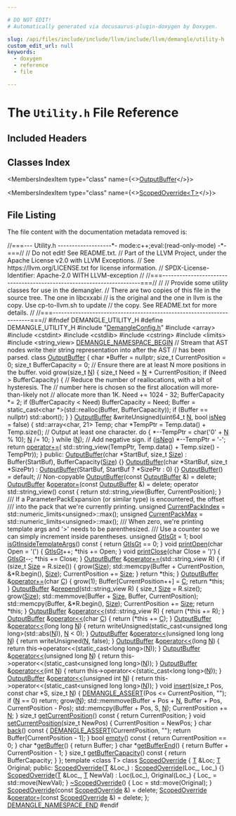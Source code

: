 ```yaml
---

# DO NOT EDIT!
# Automatically generated via docusaurus-plugin-doxygen by Doxygen.

slug: /api/files/include/include/llvm/include/llvm/demangle/utility-h
custom_edit_url: null
keywords:
  - doxygen
  - reference
  - file

---
```





# The `Utility.h` File Reference

<DoxygenPage pluginConfig={pluginConfig}>



## Included Headers

<IncludesList>
<IncludesListItem
  filePath="DemangleConfig.h"
  permalink="/docs/api/files/include/include/llvm/include/llvm/demangle/demangleconfig-h"
  isLocal="true" />
<IncludesListItem
  filePath="array"
  permalink=""
  isLocal="false" />
<IncludesListItem
  filePath="cstdint"
  permalink=""
  isLocal="false" />
<IncludesListItem
  filePath="cstdlib"
  permalink=""
  isLocal="false" />
<IncludesListItem
  filePath="cstring"
  permalink=""
  isLocal="false" />
<IncludesListItem
  filePath="limits"
  permalink=""
  isLocal="false" />
<IncludesListItem
  filePath="string_view"
  permalink=""
  isLocal="false" />
</IncludesList>

## Classes Index

<MembersIndex>

<MembersIndexItem
  type="class"
  name={<><a href="/docs/api/classes/outputbuffer">OutputBuffer</a></>}>
</MembersIndexItem>

<MembersIndexItem
  type="class"
  name={<><a href="/docs/api/classes/scopedoverride">ScopedOverride&lt;T&gt;</a></>}>
</MembersIndexItem>

</MembersIndex>


## File Listing

The file content with the documentation metadata removed is:

<ProgramListing>

<Link id="l00001" /><CodeLine lineNumber="1"><span class="doxyHighlightComment">//===--- Utility.h -------------------&#42;- mode:c++;eval:(read-only-mode) -&#42;-===//</span></CodeLine>
<Link id="l00002" /><CodeLine lineNumber="2"><span class="doxyHighlightComment">//       Do not edit! See README.txt.</span></CodeLine>
<Link id="l00003" /><CodeLine lineNumber="3"><span class="doxyHighlightComment">// Part of the LLVM Project, under the Apache License v2.0 with LLVM Exceptions.</span></CodeLine>
<Link id="l00004" /><CodeLine lineNumber="4"><span class="doxyHighlightComment">// See https://llvm.org/LICENSE.txt for license information.</span></CodeLine>
<Link id="l00005" /><CodeLine lineNumber="5"><span class="doxyHighlightComment">// SPDX-License-Identifier: Apache-2.0 WITH LLVM-exception</span></CodeLine>
<Link id="l00006" /><CodeLine lineNumber="6"><span class="doxyHighlightComment">//</span></CodeLine>
<Link id="l00007" /><CodeLine lineNumber="7"><span class="doxyHighlightComment">//===----------------------------------------------------------------------===//</span></CodeLine>
<Link id="l00008" /><CodeLine lineNumber="8"><span class="doxyHighlightComment">//</span></CodeLine>
<Link id="l00009" /><CodeLine lineNumber="9"><span class="doxyHighlightComment">// Provide some utility classes for use in the demangler.</span></CodeLine>
<Link id="l00010" /><CodeLine lineNumber="10"><span class="doxyHighlightComment">// There are two copies of this file in the source tree.  The one in libcxxabi</span></CodeLine>
<Link id="l00011" /><CodeLine lineNumber="11"><span class="doxyHighlightComment">// is the original and the one in llvm is the copy.  Use cp-to-llvm.sh to update</span></CodeLine>
<Link id="l00012" /><CodeLine lineNumber="12"><span class="doxyHighlightComment">// the copy.  See README.txt for more details.</span></CodeLine>
<Link id="l00013" /><CodeLine lineNumber="13"><span class="doxyHighlightComment">//</span></CodeLine>
<Link id="l00014" /><CodeLine lineNumber="14"><span class="doxyHighlightComment">//===----------------------------------------------------------------------===//</span></CodeLine>
<Link id="l00015" /><CodeLine lineNumber="15"></CodeLine>
<Link id="l00016" /><CodeLine lineNumber="16"><span class="doxyHighlightPreprocessor">#ifndef DEMANGLE&#95;UTILITY&#95;H</span></CodeLine>
<Link id="l00017" /><CodeLine lineNumber="17"><span class="doxyHighlightPreprocessor">#define DEMANGLE&#95;UTILITY&#95;H</span></CodeLine>
<Link id="l00018" /><CodeLine lineNumber="18"></CodeLine>
<Link id="l00019" /><CodeLine lineNumber="19"><span class="doxyHighlightPreprocessor">#include &quot;<a href="/docs/api/files/include/include/llvm/include/llvm/demangle/demangleconfig-h">DemangleConfig.h</a>&quot;</span></CodeLine>
<Link id="l00020" /><CodeLine lineNumber="20"></CodeLine>
<Link id="l00021" /><CodeLine lineNumber="21"><span class="doxyHighlightPreprocessor">#include &lt;array&gt;</span></CodeLine>
<Link id="l00022" /><CodeLine lineNumber="22"><span class="doxyHighlightPreprocessor">#include &lt;cstdint&gt;</span></CodeLine>
<Link id="l00023" /><CodeLine lineNumber="23"><span class="doxyHighlightPreprocessor">#include &lt;cstdlib&gt;</span></CodeLine>
<Link id="l00024" /><CodeLine lineNumber="24"><span class="doxyHighlightPreprocessor">#include &lt;cstring&gt;</span></CodeLine>
<Link id="l00025" /><CodeLine lineNumber="25"><span class="doxyHighlightPreprocessor">#include &lt;limits&gt;</span></CodeLine>
<Link id="l00026" /><CodeLine lineNumber="26"><span class="doxyHighlightPreprocessor">#include &lt;string&#95;view&gt;</span></CodeLine>
<Link id="l00027" /><CodeLine lineNumber="27"></CodeLine>
<Link id="l00028" /><CodeLine lineNumber="28"><span class="doxyHighlight"><a href="/docs/api/files/include/include/llvm/include/llvm/demangle/demangleconfig-h/#ad82d307eb10a0e447f4b254f0af7dde7">DEMANGLE&#95;NAMESPACE&#95;BEGIN</a></span></CodeLine>
<Link id="l00029" /><CodeLine lineNumber="29"></CodeLine>
<Link id="l00030" /><CodeLine lineNumber="30"><span class="doxyHighlightComment">// Stream that AST nodes write their string representation into after the AST</span></CodeLine>
<Link id="l00031" /><CodeLine lineNumber="31"><span class="doxyHighlightComment">// has been parsed.</span></CodeLine>
<Link id="l00032" /><CodeLine lineNumber="32" lineLink="/docs/api/classes/outputbuffer"><span class="doxyHighlightKeyword">class </span><span class="doxyHighlight"><a href="/docs/api/classes/outputbuffer/#a4929740589c1d6555f06176074718906">OutputBuffer</a> &#123;</span></CodeLine>
<Link id="l00033" /><CodeLine lineNumber="33"><span class="doxyHighlight">  </span><span class="doxyHighlightKeywordType">char</span><span class="doxyHighlight"> &#42;Buffer = </span><span class="doxyHighlightKeyword">nullptr</span><span class="doxyHighlight">;</span></CodeLine>
<Link id="l00034" /><CodeLine lineNumber="34"><span class="doxyHighlight">  </span><span class="doxyHighlightKeywordType">size&#95;t</span><span class="doxyHighlight"> CurrentPosition = 0;</span></CodeLine>
<Link id="l00035" /><CodeLine lineNumber="35"><span class="doxyHighlight">  </span><span class="doxyHighlightKeywordType">size&#95;t</span><span class="doxyHighlight"> BufferCapacity = 0;</span></CodeLine>
<Link id="l00036" /><CodeLine lineNumber="36"></CodeLine>
<Link id="l00037" /><CodeLine lineNumber="37"><span class="doxyHighlight">  </span><span class="doxyHighlightComment">// Ensure there are at least N more positions in the buffer.</span></CodeLine>
<Link id="l00038" /><CodeLine lineNumber="38"><span class="doxyHighlight">  </span><span class="doxyHighlightKeywordType">void</span><span class="doxyHighlight"> grow(</span><span class="doxyHighlightKeywordType">size&#95;t</span><span class="doxyHighlight"> <a href="/docs/api/files/lib/lib/support/regcomp-c/#a0240ac851181b84ac374872dc5434ee4">N</a>) &#123;</span></CodeLine>
<Link id="l00039" /><CodeLine lineNumber="39"><span class="doxyHighlight">    </span><span class="doxyHighlightKeywordType">size&#95;t</span><span class="doxyHighlight"> Need = <a href="/docs/api/files/lib/lib/support/regcomp-c/#a0240ac851181b84ac374872dc5434ee4">N</a> + CurrentPosition;</span></CodeLine>
<Link id="l00040" /><CodeLine lineNumber="40"><span class="doxyHighlight">    </span><span class="doxyHighlightKeywordFlow">if</span><span class="doxyHighlight"> (Need &gt; BufferCapacity) &#123;</span></CodeLine>
<Link id="l00041" /><CodeLine lineNumber="41"><span class="doxyHighlight">      </span><span class="doxyHighlightComment">// Reduce the number of reallocations, with a bit of hysteresis. The</span></CodeLine>
<Link id="l00042" /><CodeLine lineNumber="42"><span class="doxyHighlight">      </span><span class="doxyHighlightComment">// number here is chosen so the first allocation will more-than-likely not</span></CodeLine>
<Link id="l00043" /><CodeLine lineNumber="43"><span class="doxyHighlight">      </span><span class="doxyHighlightComment">// allocate more than 1K.</span></CodeLine>
<Link id="l00044" /><CodeLine lineNumber="44"><span class="doxyHighlight">      Need += 1024 - 32;</span></CodeLine>
<Link id="l00045" /><CodeLine lineNumber="45"><span class="doxyHighlight">      BufferCapacity &#42;= 2;</span></CodeLine>
<Link id="l00046" /><CodeLine lineNumber="46"><span class="doxyHighlight">      </span><span class="doxyHighlightKeywordFlow">if</span><span class="doxyHighlight"> (BufferCapacity &lt; Need)</span></CodeLine>
<Link id="l00047" /><CodeLine lineNumber="47"><span class="doxyHighlight">        BufferCapacity = Need;</span></CodeLine>
<Link id="l00048" /><CodeLine lineNumber="48"><span class="doxyHighlight">      Buffer = </span><span class="doxyHighlightKeyword">static&#95;cast&lt;</span><span class="doxyHighlightKeywordType">char</span><span class="doxyHighlight"> &#42;</span><span class="doxyHighlightKeyword">&gt;</span><span class="doxyHighlight">(std::realloc(Buffer, BufferCapacity));</span></CodeLine>
<Link id="l00049" /><CodeLine lineNumber="49"><span class="doxyHighlight">      </span><span class="doxyHighlightKeywordFlow">if</span><span class="doxyHighlight"> (Buffer == </span><span class="doxyHighlightKeyword">nullptr</span><span class="doxyHighlight">)</span></CodeLine>
<Link id="l00050" /><CodeLine lineNumber="50"><span class="doxyHighlight">        std::abort();</span></CodeLine>
<Link id="l00051" /><CodeLine lineNumber="51"><span class="doxyHighlight">    &#125;</span></CodeLine>
<Link id="l00052" /><CodeLine lineNumber="52"><span class="doxyHighlight">  &#125;</span></CodeLine>
<Link id="l00053" /><CodeLine lineNumber="53"></CodeLine>
<Link id="l00054" /><CodeLine lineNumber="54"><span class="doxyHighlight">  <a href="/docs/api/classes/outputbuffer/#a4929740589c1d6555f06176074718906">OutputBuffer</a> &amp;writeUnsigned(uint64&#95;t <a href="/docs/api/files/lib/lib/support/regcomp-c/#a0240ac851181b84ac374872dc5434ee4">N</a>, </span><span class="doxyHighlightKeywordType">bool</span><span class="doxyHighlight"> <a href="/docs/api/files/lib/lib/codegen/complexdeinterleavingpass-cpp/#a2762113571c7956c9818c452b2d256ae">isNeg</a> = </span><span class="doxyHighlightKeyword">false</span><span class="doxyHighlight">) &#123;</span></CodeLine>
<Link id="l00055" /><CodeLine lineNumber="55"><span class="doxyHighlight">    std::array&lt;char, 21&gt; Temp;</span></CodeLine>
<Link id="l00056" /><CodeLine lineNumber="56"><span class="doxyHighlight">    </span><span class="doxyHighlightKeywordType">char</span><span class="doxyHighlight"> &#42;TempPtr = Temp.data() + Temp.size();</span></CodeLine>
<Link id="l00057" /><CodeLine lineNumber="57"></CodeLine>
<Link id="l00058" /><CodeLine lineNumber="58"><span class="doxyHighlight">    </span><span class="doxyHighlightComment">// Output at least one character.</span></CodeLine>
<Link id="l00059" /><CodeLine lineNumber="59"><span class="doxyHighlight">    </span><span class="doxyHighlightKeywordFlow">do</span><span class="doxyHighlight"> &#123;</span></CodeLine>
<Link id="l00060" /><CodeLine lineNumber="60"><span class="doxyHighlight">      &#42;--TempPtr = char(</span><span class="doxyHighlightCharLiteral">&#39;0&#39;</span><span class="doxyHighlight"> + <a href="/docs/api/files/lib/lib/support/regcomp-c/#a0240ac851181b84ac374872dc5434ee4">N</a> % 10);</span></CodeLine>
<Link id="l00061" /><CodeLine lineNumber="61"><span class="doxyHighlight">      <a href="/docs/api/files/lib/lib/support/regcomp-c/#a0240ac851181b84ac374872dc5434ee4">N</a> /= 10;</span></CodeLine>
<Link id="l00062" /><CodeLine lineNumber="62"><span class="doxyHighlight">    &#125; </span><span class="doxyHighlightKeywordFlow">while</span><span class="doxyHighlight"> (<a href="/docs/api/files/lib/lib/support/regcomp-c/#a0240ac851181b84ac374872dc5434ee4">N</a>);</span></CodeLine>
<Link id="l00063" /><CodeLine lineNumber="63"></CodeLine>
<Link id="l00064" /><CodeLine lineNumber="64"><span class="doxyHighlight">    </span><span class="doxyHighlightComment">// Add negative sign.</span></CodeLine>
<Link id="l00065" /><CodeLine lineNumber="65"><span class="doxyHighlight">    </span><span class="doxyHighlightKeywordFlow">if</span><span class="doxyHighlight"> (<a href="/docs/api/files/lib/lib/codegen/complexdeinterleavingpass-cpp/#a2762113571c7956c9818c452b2d256ae">isNeg</a>)</span></CodeLine>
<Link id="l00066" /><CodeLine lineNumber="66"><span class="doxyHighlight">      &#42;--TempPtr = </span><span class="doxyHighlightCharLiteral">&#39;-&#39;</span><span class="doxyHighlight">;</span></CodeLine>
<Link id="l00067" /><CodeLine lineNumber="67"></CodeLine>
<Link id="l00068" /><CodeLine lineNumber="68"><span class="doxyHighlight">    </span><span class="doxyHighlightKeywordFlow">return</span><span class="doxyHighlight"> <a href="/docs/api/classes/outputbuffer/#a21d8b544247c0f9bebfc3d3223e9ac0c">operator+=</a>(</span></CodeLine>
<Link id="l00069" /><CodeLine lineNumber="69"><span class="doxyHighlight">        std::string&#95;view(TempPtr, Temp.data() + Temp.size() - TempPtr));</span></CodeLine>
<Link id="l00070" /><CodeLine lineNumber="70"><span class="doxyHighlight">  &#125;</span></CodeLine>
<Link id="l00071" /><CodeLine lineNumber="71"></CodeLine>
<Link id="l00072" /><CodeLine lineNumber="72"><span class="doxyHighlightKeyword">public</span><span class="doxyHighlight">:</span></CodeLine>
<Link id="l00073" /><CodeLine lineNumber="73" lineLink="/docs/api/classes/outputbuffer/#a4929740589c1d6555f06176074718906"><span class="doxyHighlight">  <a href="/docs/api/classes/outputbuffer/#a4929740589c1d6555f06176074718906">OutputBuffer</a>(</span><span class="doxyHighlightKeywordType">char</span><span class="doxyHighlight"> &#42;StartBuf, </span><span class="doxyHighlightKeywordType">size&#95;t</span><span class="doxyHighlight"> <a href="/docs/api/files/lib/lib/analysis/inlineorder-cpp/#a7ee6f0cb51c3b9056199e9a0001fe8c3a6f6cb72d544962fa333e2e34ce64f719">Size</a>)</span></CodeLine>
<Link id="l00074" /><CodeLine lineNumber="74"><span class="doxyHighlight">      : Buffer(StartBuf), BufferCapacity(<a href="/docs/api/files/lib/lib/analysis/inlineorder-cpp/#a7ee6f0cb51c3b9056199e9a0001fe8c3a6f6cb72d544962fa333e2e34ce64f719">Size</a>) &#123;&#125;</span></CodeLine>
<Link id="l00075" /><CodeLine lineNumber="75" lineLink="/docs/api/classes/outputbuffer/#a6272052905c9a7b5c17e3638d93466c9"><span class="doxyHighlight">  <a href="/docs/api/classes/outputbuffer/#a6272052905c9a7b5c17e3638d93466c9">OutputBuffer</a>(</span><span class="doxyHighlightKeywordType">char</span><span class="doxyHighlight"> &#42;StartBuf, </span><span class="doxyHighlightKeywordType">size&#95;t</span><span class="doxyHighlight"> &#42;SizePtr)</span></CodeLine>
<Link id="l00076" /><CodeLine lineNumber="76"><span class="doxyHighlight">      : <a href="/docs/api/classes/outputbuffer/#a4929740589c1d6555f06176074718906">OutputBuffer</a>(StartBuf, StartBuf ? &#42;SizePtr : 0) &#123;&#125;</span></CodeLine>
<Link id="l00077" /><CodeLine lineNumber="77" lineLink="/docs/api/classes/outputbuffer/#a0346c2f31ef3c3bc8c8d9ab98a18f077"><span class="doxyHighlight">  <a href="/docs/api/classes/outputbuffer/#a0346c2f31ef3c3bc8c8d9ab98a18f077">OutputBuffer</a>() = </span><span class="doxyHighlightKeywordFlow">default</span><span class="doxyHighlight">;</span></CodeLine>
<Link id="l00078" /><CodeLine lineNumber="78"><span class="doxyHighlight">  </span><span class="doxyHighlightComment">// Non-copyable</span></CodeLine>
<Link id="l00079" /><CodeLine lineNumber="79" lineLink="/docs/api/classes/outputbuffer/#a10fd90958f5e348d0119949d9bbc1b6e"><span class="doxyHighlight">  <a href="/docs/api/classes/outputbuffer/#a10fd90958f5e348d0119949d9bbc1b6e">OutputBuffer</a>(</span><span class="doxyHighlightKeyword">const</span><span class="doxyHighlight"> <a href="/docs/api/classes/outputbuffer/#a4929740589c1d6555f06176074718906">OutputBuffer</a> &amp;) = </span><span class="doxyHighlightKeyword">delete</span><span class="doxyHighlight">;</span></CodeLine>
<Link id="l00080" /><CodeLine lineNumber="80" lineLink="/docs/api/classes/outputbuffer/#a7edcffe9292e5aec52b66240970b660d"><span class="doxyHighlight">  <a href="/docs/api/classes/outputbuffer/#a4929740589c1d6555f06176074718906">OutputBuffer</a> &amp;<a href="/docs/api/classes/outputbuffer/#a7edcffe9292e5aec52b66240970b660d">operator=</a>(</span><span class="doxyHighlightKeyword">const</span><span class="doxyHighlight"> <a href="/docs/api/classes/outputbuffer/#a4929740589c1d6555f06176074718906">OutputBuffer</a> &amp;) = </span><span class="doxyHighlightKeyword">delete</span><span class="doxyHighlight">;</span></CodeLine>
<Link id="l00081" /><CodeLine lineNumber="81"></CodeLine>
<Link id="l00082" /><CodeLine lineNumber="82" lineLink="/docs/api/classes/outputbuffer/#a0d10cd7045a70bb8baf01f673c8f9eae"><span class="doxyHighlight">  </span><span class="doxyHighlightKeyword">operator</span><span class="doxyHighlight"> std::string&#95;view()</span><span class="doxyHighlightKeyword"> const </span><span class="doxyHighlight">&#123;</span></CodeLine>
<Link id="l00083" /><CodeLine lineNumber="83"><span class="doxyHighlight">    </span><span class="doxyHighlightKeywordFlow">return</span><span class="doxyHighlight"> std::string&#95;view(Buffer, CurrentPosition);</span></CodeLine>
<Link id="l00084" /><CodeLine lineNumber="84"><span class="doxyHighlight">  &#125;</span></CodeLine>
<Link id="l00085" /><CodeLine lineNumber="85"></CodeLine>
<Link id="l00086" /><CodeLine lineNumber="86"><span class="doxyHighlightComment">  /// If a ParameterPackExpansion (or similar type) is encountered, the offset</span></CodeLine>
<Link id="l00087" /><CodeLine lineNumber="87"><span class="doxyHighlightComment">  /// into the pack that we&#39;re currently printing.</span></CodeLine>
<Link id="l00088" /><CodeLine lineNumber="88" lineLink="/docs/api/classes/outputbuffer/#a91a11bff1a9de8e7f249f21321232c87"><span class="doxyHighlight">  </span><span class="doxyHighlightKeywordType">unsigned</span><span class="doxyHighlight"> <a href="/docs/api/classes/outputbuffer/#a91a11bff1a9de8e7f249f21321232c87">CurrentPackIndex</a> = std::numeric&#95;limits&lt;unsigned&gt;::max();</span></CodeLine>
<Link id="l00089" /><CodeLine lineNumber="89" lineLink="/docs/api/classes/outputbuffer/#a8ca110bb2092c04e1c7932852f342ae1"><span class="doxyHighlight">  </span><span class="doxyHighlightKeywordType">unsigned</span><span class="doxyHighlight"> <a href="/docs/api/classes/outputbuffer/#a8ca110bb2092c04e1c7932852f342ae1">CurrentPackMax</a> = std::numeric&#95;limits&lt;unsigned&gt;::max();</span></CodeLine>
<Link id="l00090" /><CodeLine lineNumber="90"></CodeLine>
<Link id="l00091" /><CodeLine lineNumber="91"><span class="doxyHighlightComment">  /// When zero, we&#39;re printing template args and &#39;&gt;&#39; needs to be parenthesized.</span></CodeLine>
<Link id="l00092" /><CodeLine lineNumber="92"><span class="doxyHighlightComment">  /// Use a counter so we can simply increment inside parentheses.</span></CodeLine>
<Link id="l00093" /><CodeLine lineNumber="93" lineLink="/docs/api/classes/outputbuffer/#a54e2eee60cc11acef86c1ad01f2cf17c"><span class="doxyHighlight">  </span><span class="doxyHighlightKeywordType">unsigned</span><span class="doxyHighlight"> <a href="/docs/api/classes/outputbuffer/#a54e2eee60cc11acef86c1ad01f2cf17c">GtIsGt</a> = 1;</span></CodeLine>
<Link id="l00094" /><CodeLine lineNumber="94"></CodeLine>
<Link id="l00095" /><CodeLine lineNumber="95" lineLink="/docs/api/classes/outputbuffer/#ad0ac1ab307fb35e1abb1580341d97fab"><span class="doxyHighlight">  </span><span class="doxyHighlightKeywordType">bool</span><span class="doxyHighlight"> <a href="/docs/api/classes/outputbuffer/#ad0ac1ab307fb35e1abb1580341d97fab">isGtInsideTemplateArgs</a>()</span><span class="doxyHighlightKeyword"> const </span><span class="doxyHighlight">&#123; </span><span class="doxyHighlightKeywordFlow">return</span><span class="doxyHighlight"> <a href="/docs/api/classes/outputbuffer/#a54e2eee60cc11acef86c1ad01f2cf17c">GtIsGt</a> == 0; &#125;</span></CodeLine>
<Link id="l00096" /><CodeLine lineNumber="96"></CodeLine>
<Link id="l00097" /><CodeLine lineNumber="97" lineLink="/docs/api/classes/outputbuffer/#ae4bdd75f0df36a0f0343aad6ddffdff1"><span class="doxyHighlight">  </span><span class="doxyHighlightKeywordType">void</span><span class="doxyHighlight"> <a href="/docs/api/classes/outputbuffer/#ae4bdd75f0df36a0f0343aad6ddffdff1">printOpen</a>(</span><span class="doxyHighlightKeywordType">char</span><span class="doxyHighlight"> Open = </span><span class="doxyHighlightCharLiteral">&#39;(&#39;</span><span class="doxyHighlight">) &#123;</span></CodeLine>
<Link id="l00098" /><CodeLine lineNumber="98"><span class="doxyHighlight">    <a href="/docs/api/classes/outputbuffer/#a54e2eee60cc11acef86c1ad01f2cf17c">GtIsGt</a>++;</span></CodeLine>
<Link id="l00099" /><CodeLine lineNumber="99"><span class="doxyHighlight">    &#42;</span><span class="doxyHighlightKeyword">this</span><span class="doxyHighlight"> += Open;</span></CodeLine>
<Link id="l00100" /><CodeLine lineNumber="100"><span class="doxyHighlight">  &#125;</span></CodeLine>
<Link id="l00101" /><CodeLine lineNumber="101" lineLink="/docs/api/classes/outputbuffer/#acbecb7400eab425bd754046f2f7ab415"><span class="doxyHighlight">  </span><span class="doxyHighlightKeywordType">void</span><span class="doxyHighlight"> <a href="/docs/api/classes/outputbuffer/#acbecb7400eab425bd754046f2f7ab415">printClose</a>(</span><span class="doxyHighlightKeywordType">char</span><span class="doxyHighlight"> Close = </span><span class="doxyHighlightCharLiteral">&#39;)&#39;</span><span class="doxyHighlight">) &#123;</span></CodeLine>
<Link id="l00102" /><CodeLine lineNumber="102"><span class="doxyHighlight">    <a href="/docs/api/classes/outputbuffer/#a54e2eee60cc11acef86c1ad01f2cf17c">GtIsGt</a>--;</span></CodeLine>
<Link id="l00103" /><CodeLine lineNumber="103"><span class="doxyHighlight">    &#42;</span><span class="doxyHighlightKeyword">this</span><span class="doxyHighlight"> += Close;</span></CodeLine>
<Link id="l00104" /><CodeLine lineNumber="104"><span class="doxyHighlight">  &#125;</span></CodeLine>
<Link id="l00105" /><CodeLine lineNumber="105"></CodeLine>
<Link id="l00106" /><CodeLine lineNumber="106" lineLink="/docs/api/classes/outputbuffer/#a21d8b544247c0f9bebfc3d3223e9ac0c"><span class="doxyHighlight">  <a href="/docs/api/classes/outputbuffer/#a4929740589c1d6555f06176074718906">OutputBuffer</a> &amp;<a href="/docs/api/classes/outputbuffer/#a21d8b544247c0f9bebfc3d3223e9ac0c">operator+=</a>(std::string&#95;view R) &#123;</span></CodeLine>
<Link id="l00107" /><CodeLine lineNumber="107"><span class="doxyHighlight">    </span><span class="doxyHighlightKeywordFlow">if</span><span class="doxyHighlight"> (</span><span class="doxyHighlightKeywordType">size&#95;t</span><span class="doxyHighlight"> <a href="/docs/api/files/lib/lib/analysis/inlineorder-cpp/#a7ee6f0cb51c3b9056199e9a0001fe8c3a6f6cb72d544962fa333e2e34ce64f719">Size</a> = R.size()) &#123;</span></CodeLine>
<Link id="l00108" /><CodeLine lineNumber="108"><span class="doxyHighlight">      grow(<a href="/docs/api/files/lib/lib/analysis/inlineorder-cpp/#a7ee6f0cb51c3b9056199e9a0001fe8c3a6f6cb72d544962fa333e2e34ce64f719">Size</a>);</span></CodeLine>
<Link id="l00109" /><CodeLine lineNumber="109"><span class="doxyHighlight">      std::memcpy(Buffer + CurrentPosition, &amp;&#42;R.begin(), <a href="/docs/api/files/lib/lib/analysis/inlineorder-cpp/#a7ee6f0cb51c3b9056199e9a0001fe8c3a6f6cb72d544962fa333e2e34ce64f719">Size</a>);</span></CodeLine>
<Link id="l00110" /><CodeLine lineNumber="110"><span class="doxyHighlight">      CurrentPosition += <a href="/docs/api/files/lib/lib/analysis/inlineorder-cpp/#a7ee6f0cb51c3b9056199e9a0001fe8c3a6f6cb72d544962fa333e2e34ce64f719">Size</a>;</span></CodeLine>
<Link id="l00111" /><CodeLine lineNumber="111"><span class="doxyHighlight">    &#125;</span></CodeLine>
<Link id="l00112" /><CodeLine lineNumber="112"><span class="doxyHighlight">    </span><span class="doxyHighlightKeywordFlow">return</span><span class="doxyHighlight"> &#42;</span><span class="doxyHighlightKeyword">this</span><span class="doxyHighlight">;</span></CodeLine>
<Link id="l00113" /><CodeLine lineNumber="113"><span class="doxyHighlight">  &#125;</span></CodeLine>
<Link id="l00114" /><CodeLine lineNumber="114"></CodeLine>
<Link id="l00115" /><CodeLine lineNumber="115" lineLink="/docs/api/classes/outputbuffer/#ad4f456accebabbcbc6a5fd5bf44e1ff8"><span class="doxyHighlight">  <a href="/docs/api/classes/outputbuffer/#a4929740589c1d6555f06176074718906">OutputBuffer</a> &amp;<a href="/docs/api/classes/outputbuffer/#ad4f456accebabbcbc6a5fd5bf44e1ff8">operator+=</a>(</span><span class="doxyHighlightKeywordType">char</span><span class="doxyHighlight"> <a href="/docs/api/files/lib/lib/ir/builtingcs-cpp/#a1960c14773241d6a238d2db593abe552">C</a>) &#123;</span></CodeLine>
<Link id="l00116" /><CodeLine lineNumber="116"><span class="doxyHighlight">    grow(1);</span></CodeLine>
<Link id="l00117" /><CodeLine lineNumber="117"><span class="doxyHighlight">    Buffer&#91;CurrentPosition++&#93; = <a href="/docs/api/files/lib/lib/ir/builtingcs-cpp/#a1960c14773241d6a238d2db593abe552">C</a>;</span></CodeLine>
<Link id="l00118" /><CodeLine lineNumber="118"><span class="doxyHighlight">    </span><span class="doxyHighlightKeywordFlow">return</span><span class="doxyHighlight"> &#42;</span><span class="doxyHighlightKeyword">this</span><span class="doxyHighlight">;</span></CodeLine>
<Link id="l00119" /><CodeLine lineNumber="119"><span class="doxyHighlight">  &#125;</span></CodeLine>
<Link id="l00120" /><CodeLine lineNumber="120"></CodeLine>
<Link id="l00121" /><CodeLine lineNumber="121" lineLink="/docs/api/classes/outputbuffer/#a84e19908b76c0b6925d891a1679d334d"><span class="doxyHighlight">  <a href="/docs/api/classes/outputbuffer/#a4929740589c1d6555f06176074718906">OutputBuffer</a> &amp;<a href="/docs/api/classes/outputbuffer/#a84e19908b76c0b6925d891a1679d334d">prepend</a>(std::string&#95;view R) &#123;</span></CodeLine>
<Link id="l00122" /><CodeLine lineNumber="122"><span class="doxyHighlight">    </span><span class="doxyHighlightKeywordType">size&#95;t</span><span class="doxyHighlight"> <a href="/docs/api/files/lib/lib/analysis/inlineorder-cpp/#a7ee6f0cb51c3b9056199e9a0001fe8c3a6f6cb72d544962fa333e2e34ce64f719">Size</a> = R.size();</span></CodeLine>
<Link id="l00123" /><CodeLine lineNumber="123"></CodeLine>
<Link id="l00124" /><CodeLine lineNumber="124"><span class="doxyHighlight">    grow(<a href="/docs/api/files/lib/lib/analysis/inlineorder-cpp/#a7ee6f0cb51c3b9056199e9a0001fe8c3a6f6cb72d544962fa333e2e34ce64f719">Size</a>);</span></CodeLine>
<Link id="l00125" /><CodeLine lineNumber="125"><span class="doxyHighlight">    std::memmove(Buffer + <a href="/docs/api/files/lib/lib/analysis/inlineorder-cpp/#a7ee6f0cb51c3b9056199e9a0001fe8c3a6f6cb72d544962fa333e2e34ce64f719">Size</a>, Buffer, CurrentPosition);</span></CodeLine>
<Link id="l00126" /><CodeLine lineNumber="126"><span class="doxyHighlight">    std::memcpy(Buffer, &amp;&#42;R.begin(), <a href="/docs/api/files/lib/lib/analysis/inlineorder-cpp/#a7ee6f0cb51c3b9056199e9a0001fe8c3a6f6cb72d544962fa333e2e34ce64f719">Size</a>);</span></CodeLine>
<Link id="l00127" /><CodeLine lineNumber="127"><span class="doxyHighlight">    CurrentPosition += <a href="/docs/api/files/lib/lib/analysis/inlineorder-cpp/#a7ee6f0cb51c3b9056199e9a0001fe8c3a6f6cb72d544962fa333e2e34ce64f719">Size</a>;</span></CodeLine>
<Link id="l00128" /><CodeLine lineNumber="128"></CodeLine>
<Link id="l00129" /><CodeLine lineNumber="129"><span class="doxyHighlight">    </span><span class="doxyHighlightKeywordFlow">return</span><span class="doxyHighlight"> &#42;</span><span class="doxyHighlightKeyword">this</span><span class="doxyHighlight">;</span></CodeLine>
<Link id="l00130" /><CodeLine lineNumber="130"><span class="doxyHighlight">  &#125;</span></CodeLine>
<Link id="l00131" /><CodeLine lineNumber="131"></CodeLine>
<Link id="l00132" /><CodeLine lineNumber="132" lineLink="/docs/api/classes/outputbuffer/#a8fc022bbcd7c284db9694aa37304e0b0"><span class="doxyHighlight">  <a href="/docs/api/classes/outputbuffer/#a4929740589c1d6555f06176074718906">OutputBuffer</a> &amp;<a href="/docs/api/classes/outputbuffer/#a8fc022bbcd7c284db9694aa37304e0b0">operator&lt;&lt;</a>(std::string&#95;view R) &#123; </span><span class="doxyHighlightKeywordFlow">return</span><span class="doxyHighlight"> (&#42;</span><span class="doxyHighlightKeyword">this</span><span class="doxyHighlight"> += R); &#125;</span></CodeLine>
<Link id="l00133" /><CodeLine lineNumber="133"></CodeLine>
<Link id="l00134" /><CodeLine lineNumber="134" lineLink="/docs/api/classes/outputbuffer/#a6f5985ac3d097ad1ffaacabc1f2c9c2b"><span class="doxyHighlight">  <a href="/docs/api/classes/outputbuffer/#a4929740589c1d6555f06176074718906">OutputBuffer</a> &amp;<a href="/docs/api/classes/outputbuffer/#a6f5985ac3d097ad1ffaacabc1f2c9c2b">operator&lt;&lt;</a>(</span><span class="doxyHighlightKeywordType">char</span><span class="doxyHighlight"> <a href="/docs/api/files/lib/lib/ir/builtingcs-cpp/#a1960c14773241d6a238d2db593abe552">C</a>) &#123; </span><span class="doxyHighlightKeywordFlow">return</span><span class="doxyHighlight"> (&#42;</span><span class="doxyHighlightKeyword">this</span><span class="doxyHighlight"> += <a href="/docs/api/files/lib/lib/ir/builtingcs-cpp/#a1960c14773241d6a238d2db593abe552">C</a>); &#125;</span></CodeLine>
<Link id="l00135" /><CodeLine lineNumber="135"></CodeLine>
<Link id="l00136" /><CodeLine lineNumber="136" lineLink="/docs/api/classes/outputbuffer/#abf3d890bf687463ffbaa9bf31a84be1d"><span class="doxyHighlight">  <a href="/docs/api/classes/outputbuffer/#a4929740589c1d6555f06176074718906">OutputBuffer</a> &amp;<a href="/docs/api/classes/outputbuffer/#abf3d890bf687463ffbaa9bf31a84be1d">operator&lt;&lt;</a>(</span><span class="doxyHighlightKeywordType">long</span><span class="doxyHighlight"> </span><span class="doxyHighlightKeywordType">long</span><span class="doxyHighlight"> <a href="/docs/api/files/lib/lib/support/regcomp-c/#a0240ac851181b84ac374872dc5434ee4">N</a>) &#123;</span></CodeLine>
<Link id="l00137" /><CodeLine lineNumber="137"><span class="doxyHighlight">    </span><span class="doxyHighlightKeywordFlow">return</span><span class="doxyHighlight"> writeUnsigned(</span><span class="doxyHighlightKeyword">static&#95;cast&lt;</span><span class="doxyHighlightKeywordType">unsigned</span><span class="doxyHighlight"> </span><span class="doxyHighlightKeywordType">long</span><span class="doxyHighlight"> </span><span class="doxyHighlightKeywordType">long</span><span class="doxyHighlightKeyword">&gt;</span><span class="doxyHighlight">(std::abs(<a href="/docs/api/files/lib/lib/support/regcomp-c/#a0240ac851181b84ac374872dc5434ee4">N</a>)), <a href="/docs/api/files/lib/lib/support/regcomp-c/#a0240ac851181b84ac374872dc5434ee4">N</a> &lt; 0);</span></CodeLine>
<Link id="l00138" /><CodeLine lineNumber="138"><span class="doxyHighlight">  &#125;</span></CodeLine>
<Link id="l00139" /><CodeLine lineNumber="139"></CodeLine>
<Link id="l00140" /><CodeLine lineNumber="140" lineLink="/docs/api/classes/outputbuffer/#a02ac79c12cb7d0f5eb135a578e018961"><span class="doxyHighlight">  <a href="/docs/api/classes/outputbuffer/#a4929740589c1d6555f06176074718906">OutputBuffer</a> &amp;<a href="/docs/api/classes/outputbuffer/#a02ac79c12cb7d0f5eb135a578e018961">operator&lt;&lt;</a>(</span><span class="doxyHighlightKeywordType">unsigned</span><span class="doxyHighlight"> </span><span class="doxyHighlightKeywordType">long</span><span class="doxyHighlight"> </span><span class="doxyHighlightKeywordType">long</span><span class="doxyHighlight"> <a href="/docs/api/files/lib/lib/support/regcomp-c/#a0240ac851181b84ac374872dc5434ee4">N</a>) &#123;</span></CodeLine>
<Link id="l00141" /><CodeLine lineNumber="141"><span class="doxyHighlight">    </span><span class="doxyHighlightKeywordFlow">return</span><span class="doxyHighlight"> writeUnsigned(<a href="/docs/api/files/lib/lib/support/regcomp-c/#a0240ac851181b84ac374872dc5434ee4">N</a>, </span><span class="doxyHighlightKeyword">false</span><span class="doxyHighlight">);</span></CodeLine>
<Link id="l00142" /><CodeLine lineNumber="142"><span class="doxyHighlight">  &#125;</span></CodeLine>
<Link id="l00143" /><CodeLine lineNumber="143"></CodeLine>
<Link id="l00144" /><CodeLine lineNumber="144" lineLink="/docs/api/classes/outputbuffer/#aafe02c290e94eb230d7d73dbcb694213"><span class="doxyHighlight">  <a href="/docs/api/classes/outputbuffer/#a4929740589c1d6555f06176074718906">OutputBuffer</a> &amp;<a href="/docs/api/classes/outputbuffer/#aafe02c290e94eb230d7d73dbcb694213">operator&lt;&lt;</a>(</span><span class="doxyHighlightKeywordType">long</span><span class="doxyHighlight"> <a href="/docs/api/files/lib/lib/support/regcomp-c/#a0240ac851181b84ac374872dc5434ee4">N</a>) &#123;</span></CodeLine>
<Link id="l00145" /><CodeLine lineNumber="145"><span class="doxyHighlight">    </span><span class="doxyHighlightKeywordFlow">return</span><span class="doxyHighlight"> this-&gt;operator&lt;&lt;(static&#95;cast&lt;long long&gt;(<a href="/docs/api/files/lib/lib/support/regcomp-c/#a0240ac851181b84ac374872dc5434ee4">N</a>));</span></CodeLine>
<Link id="l00146" /><CodeLine lineNumber="146"><span class="doxyHighlight">  &#125;</span></CodeLine>
<Link id="l00147" /><CodeLine lineNumber="147"></CodeLine>
<Link id="l00148" /><CodeLine lineNumber="148" lineLink="/docs/api/classes/outputbuffer/#aed34311c0c80fafb227222866bd75a44"><span class="doxyHighlight">  <a href="/docs/api/classes/outputbuffer/#a4929740589c1d6555f06176074718906">OutputBuffer</a> &amp;<a href="/docs/api/classes/outputbuffer/#aed34311c0c80fafb227222866bd75a44">operator&lt;&lt;</a>(</span><span class="doxyHighlightKeywordType">unsigned</span><span class="doxyHighlight"> </span><span class="doxyHighlightKeywordType">long</span><span class="doxyHighlight"> <a href="/docs/api/files/lib/lib/support/regcomp-c/#a0240ac851181b84ac374872dc5434ee4">N</a>) &#123;</span></CodeLine>
<Link id="l00149" /><CodeLine lineNumber="149"><span class="doxyHighlight">    </span><span class="doxyHighlightKeywordFlow">return</span><span class="doxyHighlight"> this-&gt;operator&lt;&lt;(static&#95;cast&lt;unsigned long long&gt;(<a href="/docs/api/files/lib/lib/support/regcomp-c/#a0240ac851181b84ac374872dc5434ee4">N</a>));</span></CodeLine>
<Link id="l00150" /><CodeLine lineNumber="150"><span class="doxyHighlight">  &#125;</span></CodeLine>
<Link id="l00151" /><CodeLine lineNumber="151"></CodeLine>
<Link id="l00152" /><CodeLine lineNumber="152" lineLink="/docs/api/classes/outputbuffer/#ab191048312ffbc7fed536f7544d5910a"><span class="doxyHighlight">  <a href="/docs/api/classes/outputbuffer/#a4929740589c1d6555f06176074718906">OutputBuffer</a> &amp;<a href="/docs/api/classes/outputbuffer/#ab191048312ffbc7fed536f7544d5910a">operator&lt;&lt;</a>(</span><span class="doxyHighlightKeywordType">int</span><span class="doxyHighlight"> <a href="/docs/api/files/lib/lib/support/regcomp-c/#a0240ac851181b84ac374872dc5434ee4">N</a>) &#123;</span></CodeLine>
<Link id="l00153" /><CodeLine lineNumber="153"><span class="doxyHighlight">    </span><span class="doxyHighlightKeywordFlow">return</span><span class="doxyHighlight"> this-&gt;operator&lt;&lt;(static&#95;cast&lt;long long&gt;(<a href="/docs/api/files/lib/lib/support/regcomp-c/#a0240ac851181b84ac374872dc5434ee4">N</a>));</span></CodeLine>
<Link id="l00154" /><CodeLine lineNumber="154"><span class="doxyHighlight">  &#125;</span></CodeLine>
<Link id="l00155" /><CodeLine lineNumber="155"></CodeLine>
<Link id="l00156" /><CodeLine lineNumber="156" lineLink="/docs/api/classes/outputbuffer/#af126aca0530071798774af05adfd87d5"><span class="doxyHighlight">  <a href="/docs/api/classes/outputbuffer/#a4929740589c1d6555f06176074718906">OutputBuffer</a> &amp;<a href="/docs/api/classes/outputbuffer/#af126aca0530071798774af05adfd87d5">operator&lt;&lt;</a>(</span><span class="doxyHighlightKeywordType">unsigned</span><span class="doxyHighlight"> </span><span class="doxyHighlightKeywordType">int</span><span class="doxyHighlight"> <a href="/docs/api/files/lib/lib/support/regcomp-c/#a0240ac851181b84ac374872dc5434ee4">N</a>) &#123;</span></CodeLine>
<Link id="l00157" /><CodeLine lineNumber="157"><span class="doxyHighlight">    </span><span class="doxyHighlightKeywordFlow">return</span><span class="doxyHighlight"> this-&gt;operator&lt;&lt;(static&#95;cast&lt;unsigned long long&gt;(<a href="/docs/api/files/lib/lib/support/regcomp-c/#a0240ac851181b84ac374872dc5434ee4">N</a>));</span></CodeLine>
<Link id="l00158" /><CodeLine lineNumber="158"><span class="doxyHighlight">  &#125;</span></CodeLine>
<Link id="l00159" /><CodeLine lineNumber="159"></CodeLine>
<Link id="l00160" /><CodeLine lineNumber="160" lineLink="/docs/api/classes/outputbuffer/#ae8f0bd74643fb4035d3992af214b44a3"><span class="doxyHighlight">  </span><span class="doxyHighlightKeywordType">void</span><span class="doxyHighlight"> <a href="/docs/api/classes/outputbuffer/#ae8f0bd74643fb4035d3992af214b44a3">insert</a>(</span><span class="doxyHighlightKeywordType">size&#95;t</span><span class="doxyHighlight"> Pos, </span><span class="doxyHighlightKeyword">const</span><span class="doxyHighlight"> </span><span class="doxyHighlightKeywordType">char</span><span class="doxyHighlight"> &#42;S, </span><span class="doxyHighlightKeywordType">size&#95;t</span><span class="doxyHighlight"> <a href="/docs/api/files/lib/lib/support/regcomp-c/#a0240ac851181b84ac374872dc5434ee4">N</a>) &#123;</span></CodeLine>
<Link id="l00161" /><CodeLine lineNumber="161"><span class="doxyHighlight">    <a href="/docs/api/files/include/include/llvm/include/llvm/demangle/demangleconfig-h/#ac71d1b2a381f0070e426cf362f0ef7e2">DEMANGLE&#95;ASSERT</a>(Pos &lt;= CurrentPosition, </span><span class="doxyHighlightStringLiteral">&quot;&quot;</span><span class="doxyHighlight">);</span></CodeLine>
<Link id="l00162" /><CodeLine lineNumber="162"><span class="doxyHighlight">    </span><span class="doxyHighlightKeywordFlow">if</span><span class="doxyHighlight"> (<a href="/docs/api/files/lib/lib/support/regcomp-c/#a0240ac851181b84ac374872dc5434ee4">N</a> == 0)</span></CodeLine>
<Link id="l00163" /><CodeLine lineNumber="163"><span class="doxyHighlight">      </span><span class="doxyHighlightKeywordFlow">return</span><span class="doxyHighlight">;</span></CodeLine>
<Link id="l00164" /><CodeLine lineNumber="164"><span class="doxyHighlight">    grow(<a href="/docs/api/files/lib/lib/support/regcomp-c/#a0240ac851181b84ac374872dc5434ee4">N</a>);</span></CodeLine>
<Link id="l00165" /><CodeLine lineNumber="165"><span class="doxyHighlight">    std::memmove(Buffer + Pos + <a href="/docs/api/files/lib/lib/support/regcomp-c/#a0240ac851181b84ac374872dc5434ee4">N</a>, Buffer + Pos, CurrentPosition - Pos);</span></CodeLine>
<Link id="l00166" /><CodeLine lineNumber="166"><span class="doxyHighlight">    std::memcpy(Buffer + Pos, S, <a href="/docs/api/files/lib/lib/support/regcomp-c/#a0240ac851181b84ac374872dc5434ee4">N</a>);</span></CodeLine>
<Link id="l00167" /><CodeLine lineNumber="167"><span class="doxyHighlight">    CurrentPosition += <a href="/docs/api/files/lib/lib/support/regcomp-c/#a0240ac851181b84ac374872dc5434ee4">N</a>;</span></CodeLine>
<Link id="l00168" /><CodeLine lineNumber="168"><span class="doxyHighlight">  &#125;</span></CodeLine>
<Link id="l00169" /><CodeLine lineNumber="169"></CodeLine>
<Link id="l00170" /><CodeLine lineNumber="170" lineLink="/docs/api/classes/outputbuffer/#adae4954f6d152eb88c24622d8810c813"><span class="doxyHighlight">  </span><span class="doxyHighlightKeywordType">size&#95;t</span><span class="doxyHighlight"> <a href="/docs/api/classes/outputbuffer/#adae4954f6d152eb88c24622d8810c813">getCurrentPosition</a>()</span><span class="doxyHighlightKeyword"> const </span><span class="doxyHighlight">&#123; </span><span class="doxyHighlightKeywordFlow">return</span><span class="doxyHighlight"> CurrentPosition; &#125;</span></CodeLine>
<Link id="l00171" /><CodeLine lineNumber="171" lineLink="/docs/api/classes/outputbuffer/#acd4c9686ed303f299f1b5980efce07da"><span class="doxyHighlight">  </span><span class="doxyHighlightKeywordType">void</span><span class="doxyHighlight"> <a href="/docs/api/classes/outputbuffer/#acd4c9686ed303f299f1b5980efce07da">setCurrentPosition</a>(</span><span class="doxyHighlightKeywordType">size&#95;t</span><span class="doxyHighlight"> NewPos) &#123; CurrentPosition = NewPos; &#125;</span></CodeLine>
<Link id="l00172" /><CodeLine lineNumber="172"></CodeLine>
<Link id="l00173" /><CodeLine lineNumber="173" lineLink="/docs/api/classes/outputbuffer/#a7b0573aee384e0abdba1e452639a1f43"><span class="doxyHighlight">  </span><span class="doxyHighlightKeywordType">char</span><span class="doxyHighlight"> <a href="/docs/api/classes/outputbuffer/#a7b0573aee384e0abdba1e452639a1f43">back</a>()</span><span class="doxyHighlightKeyword"> const </span><span class="doxyHighlight">&#123;</span></CodeLine>
<Link id="l00174" /><CodeLine lineNumber="174"><span class="doxyHighlight">    <a href="/docs/api/files/include/include/llvm/include/llvm/demangle/demangleconfig-h/#ac71d1b2a381f0070e426cf362f0ef7e2">DEMANGLE&#95;ASSERT</a>(CurrentPosition, </span><span class="doxyHighlightStringLiteral">&quot;&quot;</span><span class="doxyHighlight">);</span></CodeLine>
<Link id="l00175" /><CodeLine lineNumber="175"><span class="doxyHighlight">    </span><span class="doxyHighlightKeywordFlow">return</span><span class="doxyHighlight"> Buffer&#91;CurrentPosition - 1&#93;;</span></CodeLine>
<Link id="l00176" /><CodeLine lineNumber="176"><span class="doxyHighlight">  &#125;</span></CodeLine>
<Link id="l00177" /><CodeLine lineNumber="177"></CodeLine>
<Link id="l00178" /><CodeLine lineNumber="178" lineLink="/docs/api/classes/outputbuffer/#a22b1bd392c7159713e848e3f917b04b2"><span class="doxyHighlight">  </span><span class="doxyHighlightKeywordType">bool</span><span class="doxyHighlight"> <a href="/docs/api/classes/outputbuffer/#a22b1bd392c7159713e848e3f917b04b2">empty</a>()</span><span class="doxyHighlightKeyword"> const </span><span class="doxyHighlight">&#123; </span><span class="doxyHighlightKeywordFlow">return</span><span class="doxyHighlight"> CurrentPosition == 0; &#125;</span></CodeLine>
<Link id="l00179" /><CodeLine lineNumber="179"></CodeLine>
<Link id="l00180" /><CodeLine lineNumber="180" lineLink="/docs/api/classes/outputbuffer/#a8ab399f586318b61b6a38a18adbb098f"><span class="doxyHighlight">  </span><span class="doxyHighlightKeywordType">char</span><span class="doxyHighlight"> &#42;<a href="/docs/api/classes/outputbuffer/#a8ab399f586318b61b6a38a18adbb098f">getBuffer</a>() &#123; </span><span class="doxyHighlightKeywordFlow">return</span><span class="doxyHighlight"> Buffer; &#125;</span></CodeLine>
<Link id="l00181" /><CodeLine lineNumber="181" lineLink="/docs/api/classes/outputbuffer/#a0243695bbe13782d978f7fb0c8df95d8"><span class="doxyHighlight">  </span><span class="doxyHighlightKeywordType">char</span><span class="doxyHighlight"> &#42;<a href="/docs/api/classes/outputbuffer/#a0243695bbe13782d978f7fb0c8df95d8">getBufferEnd</a>() &#123; </span><span class="doxyHighlightKeywordFlow">return</span><span class="doxyHighlight"> Buffer + CurrentPosition - 1; &#125;</span></CodeLine>
<Link id="l00182" /><CodeLine lineNumber="182" lineLink="/docs/api/classes/outputbuffer/#a2033d475304591909b8e8c86d1d8a082"><span class="doxyHighlight">  </span><span class="doxyHighlightKeywordType">size&#95;t</span><span class="doxyHighlight"> <a href="/docs/api/classes/outputbuffer/#a2033d475304591909b8e8c86d1d8a082">getBufferCapacity</a>()</span><span class="doxyHighlightKeyword"> const </span><span class="doxyHighlight">&#123; </span><span class="doxyHighlightKeywordFlow">return</span><span class="doxyHighlight"> BufferCapacity; &#125;</span></CodeLine>
<Link id="l00183" /><CodeLine lineNumber="183"><span class="doxyHighlight">&#125;;</span></CodeLine>
<Link id="l00184" /><CodeLine lineNumber="184"></CodeLine>
<Link id="l00185" /><CodeLine lineNumber="185" lineLink="/docs/api/classes/scopedoverride"><span class="doxyHighlightKeyword">template</span><span class="doxyHighlight"> &lt;</span><span class="doxyHighlightKeyword">class</span><span class="doxyHighlight"> T&gt; </span><span class="doxyHighlightKeyword">class </span><span class="doxyHighlight"><a href="/docs/api/classes/scopedoverride/#a0ebe0d77a7bfb223f1bca11052a69c5b">ScopedOverride</a> &#123;</span></CodeLine>
<Link id="l00186" /><CodeLine lineNumber="186"><span class="doxyHighlight">  <a href="/docs/api/files/lib/lib/target/lib/target/mips/mips16isellowering-cpp/#a0acb682b8260ab1c60b918599864e2e5">T</a> &amp;Loc;</span></CodeLine>
<Link id="l00187" /><CodeLine lineNumber="187"><span class="doxyHighlight">  <a href="/docs/api/files/lib/lib/target/lib/target/mips/mips16isellowering-cpp/#a0acb682b8260ab1c60b918599864e2e5">T</a> Original;</span></CodeLine>
<Link id="l00188" /><CodeLine lineNumber="188"></CodeLine>
<Link id="l00189" /><CodeLine lineNumber="189"><span class="doxyHighlightKeyword">public</span><span class="doxyHighlight">:</span></CodeLine>
<Link id="l00190" /><CodeLine lineNumber="190" lineLink="/docs/api/classes/scopedoverride/#a0ebe0d77a7bfb223f1bca11052a69c5b"><span class="doxyHighlight">  <a href="/docs/api/classes/scopedoverride/#a0ebe0d77a7bfb223f1bca11052a69c5b">ScopedOverride</a>(<a href="/docs/api/files/lib/lib/target/lib/target/mips/mips16isellowering-cpp/#a0acb682b8260ab1c60b918599864e2e5">T</a> &amp;Loc&#95;) : <a href="/docs/api/classes/scopedoverride/#a0ebe0d77a7bfb223f1bca11052a69c5b">ScopedOverride</a>(Loc&#95;, Loc&#95;) &#123;&#125;</span></CodeLine>
<Link id="l00191" /><CodeLine lineNumber="191"></CodeLine>
<Link id="l00192" /><CodeLine lineNumber="192" lineLink="/docs/api/classes/scopedoverride/#a0a7f9edbd702da6a849a1144f176b026"><span class="doxyHighlight">  <a href="/docs/api/classes/scopedoverride/#a0a7f9edbd702da6a849a1144f176b026">ScopedOverride</a>(<a href="/docs/api/files/lib/lib/target/lib/target/mips/mips16isellowering-cpp/#a0acb682b8260ab1c60b918599864e2e5">T</a> &amp;Loc&#95;, <a href="/docs/api/files/lib/lib/target/lib/target/mips/mips16isellowering-cpp/#a0acb682b8260ab1c60b918599864e2e5">T</a> NewVal) : Loc(Loc&#95;), Original(Loc&#95;) &#123;</span></CodeLine>
<Link id="l00193" /><CodeLine lineNumber="193"><span class="doxyHighlight">    Loc&#95; = std::move(NewVal);</span></CodeLine>
<Link id="l00194" /><CodeLine lineNumber="194"><span class="doxyHighlight">  &#125;</span></CodeLine>
<Link id="l00195" /><CodeLine lineNumber="195" lineLink="/docs/api/classes/scopedoverride/#ab98930e4d8c8645164323c6ddf8bf093"><span class="doxyHighlight">  <a href="/docs/api/classes/scopedoverride/#ab98930e4d8c8645164323c6ddf8bf093">~ScopedOverride</a>() &#123; Loc = std::move(Original); &#125;</span></CodeLine>
<Link id="l00196" /><CodeLine lineNumber="196"></CodeLine>
<Link id="l00197" /><CodeLine lineNumber="197" lineLink="/docs/api/classes/scopedoverride/#abd26d4e20369d10c691e1dc48872e19d"><span class="doxyHighlight">  <a href="/docs/api/classes/scopedoverride/#abd26d4e20369d10c691e1dc48872e19d">ScopedOverride</a>(</span><span class="doxyHighlightKeyword">const</span><span class="doxyHighlight"> <a href="/docs/api/classes/scopedoverride/#a0ebe0d77a7bfb223f1bca11052a69c5b">ScopedOverride</a> &amp;) = </span><span class="doxyHighlightKeyword">delete</span><span class="doxyHighlight">;</span></CodeLine>
<Link id="l00198" /><CodeLine lineNumber="198" lineLink="/docs/api/classes/scopedoverride/#a46ab7ef569f22342fb6ab3b336138641"><span class="doxyHighlight">  <a href="/docs/api/classes/scopedoverride/#a0ebe0d77a7bfb223f1bca11052a69c5b">ScopedOverride</a> &amp;<a href="/docs/api/classes/scopedoverride/#a46ab7ef569f22342fb6ab3b336138641">operator=</a>(</span><span class="doxyHighlightKeyword">const</span><span class="doxyHighlight"> <a href="/docs/api/classes/scopedoverride/#a0ebe0d77a7bfb223f1bca11052a69c5b">ScopedOverride</a> &amp;) = </span><span class="doxyHighlightKeyword">delete</span><span class="doxyHighlight">;</span></CodeLine>
<Link id="l00199" /><CodeLine lineNumber="199"><span class="doxyHighlight">&#125;;</span></CodeLine>
<Link id="l00200" /><CodeLine lineNumber="200"></CodeLine>
<Link id="l00201" /><CodeLine lineNumber="201"><span class="doxyHighlight"><a href="/docs/api/files/include/include/llvm/include/llvm/demangle/demangleconfig-h/#aacd584e2ac8072e41efbd2f3c2e439ca">DEMANGLE&#95;NAMESPACE&#95;END</a></span></CodeLine>
<Link id="l00202" /><CodeLine lineNumber="202"></CodeLine>
<Link id="l00203" /><CodeLine lineNumber="203"><span class="doxyHighlightPreprocessor">#endif</span></CodeLine>

</ProgramListing>


</DoxygenPage>
